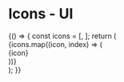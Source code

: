 
<Meta title="Objects|Icons" component={IconChevronDown} />

# Icons - UI

<Preview>
  <Story name="UI">
    {() => {
      const icons = [<IconChevronDown />, <IconSearch />];
      return (
        <div className="grid u-align--center">
          {icons.map((icon, index) => (
            <div
              className="cell cell--3-@xs cell--2-@sm cell--1-@md"
              key={index}
            >
              {icon}
            </div>
          ))}
        </div>
      );
    }}
  </Story>
</Preview>
